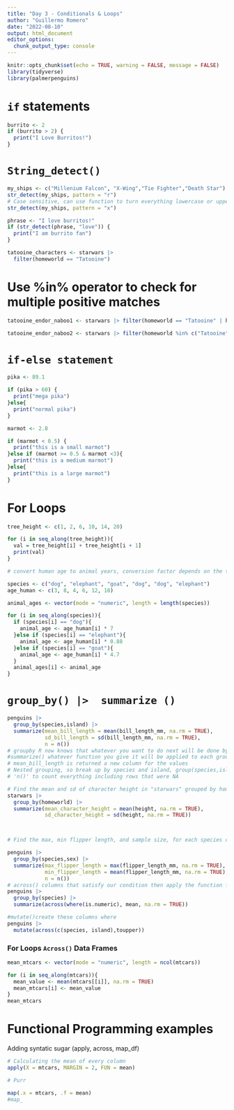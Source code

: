 ```yaml
---
title: "Day 3 - Conditionals & Loops"
author: "Guillermo Romero"
date: "2022-08-10"
output: html_document
editor_options: 
  chunk_output_type: console
---
```


```r
knitr::opts_chunk$set(echo = TRUE, warning = FALSE, message = FALSE)
library(tidyverse)
library(palmerpenguins)
```


# `if` statements

```r
burrito <- 2
if (burrito > 2) {
  print("I Love Burritos!")
}
```

# `String_detect()`
```r
my_ships <- c("Millenium Falcon", "X-Wing","Tie Fighter","Death Star")
str_detect(my_ships, pattern = "r")
# Case sensitive, can use function to turn everything lowercase or uppercase
str_detect(my_ships, pattern = "x")

phrase <- "I love burritos!"
if (str_detect(phrase, "love")) {
  print("I am burrito fan")
}
```
```r
tatooine_characters <- starwars |> 
  filter(homeworld == "Tatooine")
```

# Use  %in% operator to check for multiple positive matches
```r
tatooine_endor_naboo1 <- starwars |> filter(homeworld == "Tatooine" | homeworld == "Naboo" | homeworld == "Endor")

tatooine_endor_naboo2 <- starwars |> filter(homeworld %in% c("Tatooine","Naboo","Endor"))
```

# `if-else statement`

```r
pika <- 89.1

if (pika > 60) {
  print("mega pika")
}else{
  print("normal pika")
}
```

```r
marmot <- 2.8

if (marmot < 0.5) {
  print("this is a small marmot")
}else if (marmot >= 0.5 & marmot <3){
  print("this is a medium marmot")
}else{
  print("this is a large marmot")
}
```
# For Loops
```r
tree_height <- c(1, 2, 6, 10, 14, 20)

for (i in seq_along(tree_height)){
  val = tree_height[i] + tree_height[i + 1]
  print(val)
}
```

```r
# convert human age to animal years, conversion factor depends on the type animal

species <- c("dog", "elephant", "goat", "dog", "dog", "elephant")
age_human <- c(3, 8, 4, 6, 12, 18)

animal_ages <- vector(mode = "numeric", length = length(species))

for (i in seq_along(species)){
  if (species[i] == "dog"){
    animal_age <- age_human[i] * 7
  }else if (species[i] == "elephant"){
    animal_age <- age_human[i] * 0.88
  }else if (species[i] == "goat"){
    animal_age <- age_human[i] * 4.7
  }
  animal_ages[i] <- animal_age
}
```

# `group_by() |>  summarize ()`

```r
penguins |> 
  group_by(species,island) |> 
  summarize(mean_bill_length = mean(bill_length_mm, na.rm = TRUE),
            sd_bill_length = sd(bill_length_mm, na.rm = TRUE),
            n = n())
# groupby R now knows that whatever you want to do next will be done by group
#summarize() whatever function you give it will be applied to each group and returned as a summary table
# mean_bill_length is returned a new column for the values
# Nested grouping, so break up by species and island, group(species,island)
# 'n()' to count everything including rows that were NA
```

```r
# Find the mean and sd of character height in "starwars" grouped by homeworld
starwars |> 
  group_by(homeworld) |> 
  summarize(mean_character_height = mean(height, na.rm = TRUE),
            sd_character_height = sd(height, na.rm = TRUE))



# Find the max, min flipper length, and sample size, for each species of penguins

penguins |> 
  group_by(species,sex) |> 
  summarize(max_flipper_length = max(flipper_length_mm, na.rm = TRUE),
            min_flipper_length = mean(flipper_length_mm, na.rm = TRUE),
            n = n())
# across() columns that satisfy our condition then apply the function for those columns
penguins |> 
  group_by(species) |> 
  summarize(across(where(is.numeric), mean, na.rm = TRUE))

#mutate()create these columns where 
penguins |> 
  mutate(across(c(species, island),toupper))

```

### For Loops `Across()` Data Frames

```r
mean_mtcars <- vector(mode = "numeric", length = ncol(mtcars))

for (i in seq_along(mtcars)){
  mean_value <- mean(mtcars[[i]], na.rm = TRUE)
  mean_mtcars[i] <- mean_value
}
mean_mtcars
```

# Functional Programming examples

Adding syntatic sugar (apply, across, map_df)

```r
# Calculating the mean of every column
apply(X = mtcars, MARGIN = 2, FUN = mean)

```

```r
# Purr

map(.x = mtcars, .f = mean)
#map_
```

